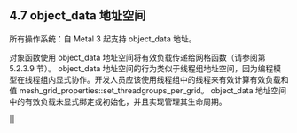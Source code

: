## 4.7 object_data 地址空间

所有操作系统：自 Metal 3 起支持 object_data 地址。

对象函数使用 object_data 地址空间将有效负载传递给网格函数（请参阅第 5.2.3.9 节）。 object_data 地址空间的行为类似于线程组地址空间，因为编程模型在线程组内显式协作。开发人员应该使用线程组中的线程来有效计算有效负载和值 mesh_grid_properties::set_threadgroups_per_grid。 object_data 地址空间中的有效负载未显式绑定或初始化，并且实现管理其生命周期。

||
